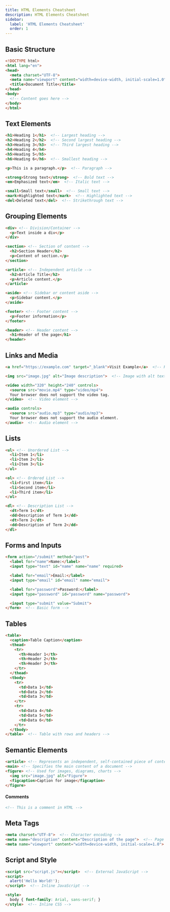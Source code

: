```yaml
---
title: HTML Elements Cheatsheet
description: HTML Elements Cheatsheet
sidebar:
  label: 'HTML Elements Cheatsheet'
  order: 1
---
```


## Basic Structure

```html
<!DOCTYPE html>
<html lang="en">
<head>
  <meta charset="UTF-8">
  <meta name="viewport" content="width=device-width, initial-scale=1.0">
  <title>Document Title</title>
</head>
<body>
  <!-- Content goes here -->
</body>
</html>
```

## Text Elements

```html
<h1>Heading 1</h1>  <!-- Largest heading -->
<h2>Heading 2</h2>  <!-- Second largest heading -->
<h3>Heading 3</h3>  <!-- Third largest heading -->
<h4>Heading 4</h4>
<h5>Heading 5</h5>
<h6>Heading 6</h6>  <!-- Smallest heading -->

<p>This is a paragraph.</p>  <!-- Paragraph -->

<strong>Strong text</strong>  <!-- Bold text -->
<em>Emphasized text</em>  <!-- Italic text -->

<small>Small text</small>  <!-- Small text -->
<mark>Highlighted text</mark>  <!-- Highlighted text -->
<del>Deleted text</del>  <!-- Strikethrough text -->
```

## Grouping Elements

```html
<div> <!-- Division/Container -->
  <p>Text inside a div</p>
</div>

<section> <!-- Section of content -->
  <h2>Section Header</h2>
  <p>Content of section.</p>
</section>

<article> <!-- Independent article -->
  <h2>Article Title</h2>
  <p>Article content.</p>
</article>

<aside> <!-- Sidebar or content aside -->
  <p>Sidebar content.</p>
</aside>

<footer> <!-- Footer content -->
  <p>Footer information</p>
</footer>

<header> <!-- Header content -->
  <h1>Header of the page</h1>
</header>
```

## Links and Media

```html
<a href="https://example.com" target="_blank">Visit Example</a>  <!-- Hyperlink -->

<img src="image.jpg" alt="Image description">  <!-- Image with alt text -->

<video width="320" height="240" controls>
  <source src="movie.mp4" type="video/mp4">
  Your browser does not support the video tag.
</video>  <!-- Video element -->

<audio controls>
  <source src="audio.mp3" type="audio/mp3">
  Your browser does not support the audio element.
</audio>  <!-- Audio element -->
```

## Lists
```html
<ul> <!-- Unordered List -->
  <li>Item 1</li>
  <li>Item 2</li>
  <li>Item 3</li>
</ul>

<ol> <!-- Ordered List -->
  <li>First item</li>
  <li>Second item</li>
  <li>Third item</li>
</ol>

<dl> <!-- Description List -->
  <dt>Term 1</dt>
  <dd>Description of Term 1</dd>
  <dt>Term 2</dt>
  <dd>Description of Term 2</dd>
</dl>
```

## Forms and Inputs

```html
<form action="/submit" method="post">
  <label for="name">Name:</label>
  <input type="text" id="name" name="name" required>

  <label for="email">Email:</label>
  <input type="email" id="email" name="email">

  <label for="password">Password:</label>
  <input type="password" id="password" name="password">

  <input type="submit" value="Submit">
</form>  <!-- Basic form -->
```

## Tables

```html
<table>
  <caption>Table Caption</caption>
  <thead>
    <tr>
      <th>Header 1</th>
      <th>Header 2</th>
      <th>Header 3</th>
    </tr>
  </thead>
  <tbody>
    <tr>
      <td>Data 1</td>
      <td>Data 2</td>
      <td>Data 3</td>
    </tr>
    <tr>
      <td>Data 4</td>
      <td>Data 5</td>
      <td>Data 6</td>
    </tr>
  </tbody>
</table>  <!-- Table with rows and headers -->
```
## Semantic Elements

```html
<article> <!-- Represents an independent, self-contained piece of content -->
<main> <!-- Specifies the main content of a document -->
<figure> <!-- Used for images, diagrams, charts -->
  <img src="image.jpg" alt="Figure">
  <figcaption>Caption for image</figcaption>
</figure>
```
#### **Comments**
```html
<!-- This is a comment in HTML -->
```

## Meta Tags
```html
<meta charset="UTF-8">  <!-- Character encoding -->
<meta name="description" content="Description of the page">  <!-- Page description -->
<meta name="viewport" content="width=device-width, initial-scale=1.0">  <!-- Responsive design -->
```

## Script and Style

```html
<script src="script.js"></script>  <!-- External JavaScript -->
<script>
  alert('Hello World!');
</script>  <!-- Inline JavaScript -->

<style>
  body { font-family: Arial, sans-serif; }
</style>  <!-- Inline CSS -->
```
